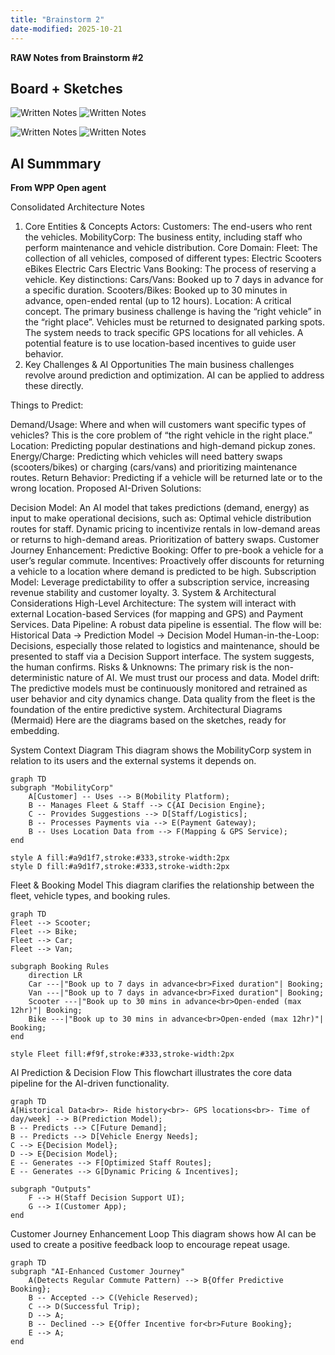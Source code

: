 ```yaml
---
title: "Brainstorm 2"
date-modified: 2025-10-21
---
```


**RAW Notes from Brainstorm #2**

## Board + Sketches

![Written Notes](brainstorm_2_notes_1.png)
![Written Notes](brainstorm_2_notes_2_0.png)

![Written Notes](brainstorm_2_notes_2_1.png)
![Written Notes](brainstorm_2_notes_2_2.png)

## AI Summmary

**From WPP Open agent**

Consolidated Architecture Notes

1. Core Entities & Concepts
Actors:
Customers: The end-users who rent the vehicles.
MobilityCorp: The business entity, including staff who perform maintenance and vehicle distribution.
Core Domain:
Fleet: The collection of all vehicles, composed of different types:
Electric Scooters
eBikes
Electric Cars
Electric Vans
Booking: The process of reserving a vehicle. Key distinctions:
Cars/Vans: Booked up to 7 days in advance for a specific duration.
Scooters/Bikes: Booked up to 30 minutes in advance, open-ended rental (up to 12 hours).
Location: A critical concept. The primary business challenge is having the "right vehicle" in the "right place".
Vehicles must be returned to designated parking spots.
The system needs to track specific GPS locations for all vehicles.
A potential feature is to use location-based incentives to guide user behavior.
2. Key Challenges & AI Opportunities
The main business challenges revolve around prediction and optimization. AI can be applied to address these directly.

Things to Predict:

Demand/Usage: Where and when will customers want specific types of vehicles? This is the core problem of "the right vehicle in the right place."
Location: Predicting popular destinations and high-demand pickup zones.
Energy/Charge: Predicting which vehicles will need battery swaps (scooters/bikes) or charging (cars/vans) and prioritizing maintenance routes.
Return Behavior: Predicting if a vehicle will be returned late or to the wrong location.
Proposed AI-Driven Solutions:

Decision Model: An AI model that takes predictions (demand, energy) as input to make operational decisions, such as:
Optimal vehicle distribution routes for staff.
Dynamic pricing to incentivize rentals in low-demand areas or returns to high-demand areas.
Prioritization of battery swaps.
Customer Journey Enhancement:
Predictive Booking: Offer to pre-book a vehicle for a user's regular commute.
Incentives: Proactively offer discounts for returning a vehicle to a location where demand is predicted to be high.
Subscription Model: Leverage predictability to offer a subscription service, increasing revenue stability and customer loyalty.
3. System & Architectural Considerations
High-Level Architecture: The system will interact with external Location-based Services (for mapping and GPS) and Payment Services.
Data Pipeline: A robust data pipeline is essential. The flow will be: Historical Data -> Prediction Model -> Decision Model
Human-in-the-Loop: Decisions, especially those related to logistics and maintenance, should be presented to staff via a Decision Support interface. The system suggests, the human confirms.
Risks & Unknowns:
The primary risk is the non-deterministic nature of AI. We must trust our process and data.
Model drift: The predictive models must be continuously monitored and retrained as user behavior and city dynamics change.
Data quality from the fleet is the foundation of the entire predictive system.
Architectural Diagrams (Mermaid)
Here are the diagrams based on the sketches, ready for embedding.

System Context Diagram
This diagram shows the MobilityCorp system in relation to its users and the external systems it depends on.

```mermaid
graph TD
subgraph "MobilityCorp"
    A[Customer] -- Uses --> B(Mobility Platform);
    B -- Manages Fleet & Staff --> C{AI Decision Engine};
    C -- Provides Suggestions --> D[Staff/Logistics];
    B -- Processes Payments via --> E(Payment Gateway);
    B -- Uses Location Data from --> F(Mapping & GPS Service);
end

style A fill:#a9d1f7,stroke:#333,stroke-width:2px
style D fill:#a9d1f7,stroke:#333,stroke-width:2px
```

Fleet & Booking Model
This diagram clarifies the relationship between the fleet, vehicle types, and booking rules.

```mermaid
graph TD
Fleet --> Scooter;
Fleet --> Bike;
Fleet --> Car;
Fleet --> Van;

subgraph Booking Rules
    direction LR
    Car ---|"Book up to 7 days in advance<br>Fixed duration"| Booking;
    Van ---|"Book up to 7 days in advance<br>Fixed duration"| Booking;
    Scooter ---|"Book up to 30 mins in advance<br>Open-ended (max 12hr)"| Booking;
    Bike ---|"Book up to 30 mins in advance<br>Open-ended (max 12hr)"| Booking;
end

style Fleet fill:#f9f,stroke:#333,stroke-width:2px
```


AI Prediction & Decision Flow
This flowchart illustrates the core data pipeline for the AI-driven functionality.

```mermaid
graph TD
A[Historical Data<br>- Ride history<br>- GPS locations<br>- Time of day/week] --> B(Prediction Model);
B -- Predicts --> C[Future Demand];
B -- Predicts --> D[Vehicle Energy Needs];
C --> E{Decision Model};
D --> E{Decision Model};
E -- Generates --> F[Optimized Staff Routes];
E -- Generates --> G[Dynamic Pricing & Incentives];

subgraph "Outputs"
    F --> H(Staff Decision Support UI);
    G --> I(Customer App);
end
```


Customer Journey Enhancement Loop
This diagram shows how AI can be used to create a positive feedback loop to encourage repeat usage.

```mermaid
graph TD
subgraph "AI-Enhanced Customer Journey"
    A(Detects Regular Commute Pattern) --> B{Offer Predictive Booking};
    B -- Accepted --> C(Vehicle Reserved);
    C --> D(Successful Trip);
    D --> A;
    B -- Declined --> E{Offer Incentive for<br>Future Booking};
    E --> A;
end
```